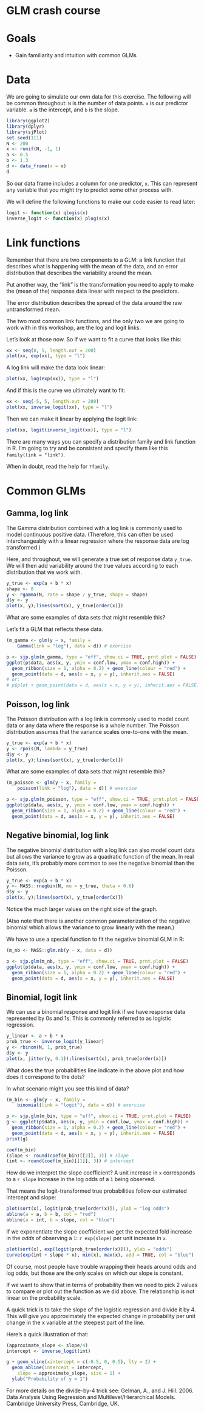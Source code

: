 # GLM crash course

# Goals

- Gain familiarity and intuition with common GLMs

# Data

We are going to simulate our own data for this exercise. The following will be common throughout: `N` is the number of data points. `x` is our predictor variable. `a` is the intercept, and `b` is the slope.

```r
library(ggplot2)
library(dplyr)
library(sjPlot)
set.seed(111)
N <- 200
x <- runif(N, -1, 1)
a <- 0.5
b <- 1.3
d <- data_frame(x = x)
d
```

So our data frame includes a column for one predictor, `x`. This can represent any variable that you might try to predict some other process with. 

We will define the following functions to make our code easier to read later:

```r
logit <- function(x) qlogis(x)
inverse_logit <- function(x) plogis(x)
```

# Link functions 

Remember that there are two components to a GLM: a link function that describes what is happening with the mean of the data, and an error distribution that describes the variability around the mean. 

Put another way, the "link" is the transformation you need to apply to make the (mean of the) response data linear with respect to the predictors.

The error distribution describes the spread of the data around the raw untransformed mean.

The two most common link functions, and the only two we are going to work with in this workshop, are the log and logit links.

Let's look at those now. So if we want to fit a curve that looks like this:

```r
xx <- seq(0, 5, length.out = 200)
plot(xx, exp(xx), type = "l")
```

A log link will make the data look linear:

```r
plot(xx, log(exp(xx)), type = "l")
```

And if this is the curve we ultimately want to fit:

```r
xx <- seq(-5, 5, length.out = 200)
plot(xx, inverse_logit(xx), type = "l")
```

Then we can make it linear by applying the logit link:

```r
plot(xx, logit(inverse_logit(xx)), type = "l")
```

There are many ways you can specify a distribution family and link function in R. I'm going to try and be consistent and specify them like this `family(link = "link")`.

When in doubt, read the help for `?family`.

# Common GLMs

## Gamma, log link

The Gamma distribution combined with a log link is commonly used to model continuous positive data. (Therefore, this can often be used interchangeably with a linear regression where the response data are log transformed.)

Here, and throughout, we will generate a true set of response data `y_true`. We will then add variability around the true values according to each distribution that we work with. 

```r
y_true <- exp(a + b * x)
shape <- 8
y <- rgamma(N, rate = shape / y_true, shape = shape)
d$y <- y
plot(x, y);lines(sort(x), y_true[order(x)])
```

What are some examples of data sets that might resemble this?

Let's fit a GLM that reflects these data.

```r
(m_gamma <- glm(y ~ x, family = 
    Gamma(link = "log"), data = d)) # exercise

p <- sjp.glm(m_gamma, type = "eff", show.ci = TRUE, prnt.plot = FALSE)
ggplot(p$data, aes(x, y, ymin = conf.low, ymax = conf.high)) +
  geom_ribbon(size = 1, alpha = 0.2) + geom_line(colour = "red") + 
  geom_point(data = d, aes(x = x, y = y), inherit.aes = FALSE)
# or:
# p$plot + geom_point(data = d, aes(x = x, y = y), inherit.aes = FALSE)
```

## Poisson, log link

The Poisson distribution with a log link is commonly used to model count data or any data where the response is a whole number. The Poisson distribution assumes that the variance scales one-to-one with the mean.

```r
y_true <- exp(a + b * x)
y <- rpois(N, lambda = y_true)
d$y <- y
plot(x, y);lines(sort(x), y_true[order(x)])
```

What are some examples of data sets that might resemble this?

```r
(m_poisson <- glm(y ~ x, family = 
    poisson(link = "log"), data = d)) # exercise

p <- sjp.glm(m_poisson, type = "eff", show.ci = TRUE, prnt.plot = FALSE)
ggplot(p$data, aes(x, y, ymin = conf.low, ymax = conf.high)) +
  geom_ribbon(size = 1, alpha = 0.2) + geom_line(colour = "red") + 
  geom_point(data = d, aes(x = x, y = y), inherit.aes = FALSE)
```

## Negative binomial, log link

The negative binomial distribution with a log link can also model count data but allows the variance to grow as a quadratic function of the mean. In real data sets, it's probably more common to see the negative binomial than the Poisson.

```r
y_true <- exp(a + b * x)
y <- MASS::rnegbin(N, mu = y_true, theta = 0.6)
d$y <- y
plot(x, y);lines(sort(x), y_true[order(x)])
```

Notice the much larger values on the right side of the graph.

(Also note that there is another common parameterization of the negative binomial which allows the variance to grow linearly with the mean.)

We have to use a special function to fit the negative binomial GLM in R:

```r
(m_nb <- MASS::glm.nb(y ~ x, data = d))

p <- sjp.glm(m_nb, type = "eff", show.ci = TRUE, prnt.plot = FALSE)
ggplot(p$data, aes(x, y, ymin = conf.low, ymax = conf.high)) +
  geom_ribbon(size = 1, alpha = 0.2) + geom_line(colour = "red") + 
  geom_point(data = d, aes(x = x, y = y), inherit.aes = FALSE)
```

## Binomial, logit link

We can use a binomial response and logit link if we have response data represented by 0s and 1s. This is commonly referred to as logistic regression. 

```r
y_linear <- a + b * x
prob_true <- inverse_logit(y_linear)
y <- rbinom(N, 1, prob_true)
d$y <- y
plot(x, jitter(y, 0.1));lines(sort(x), prob_true[order(x)])
```

What does the true probabilities line indicate in the above plot and how does it correspond to the dots?

In what scenario might you see this kind of data? 

```r
(m_bin <- glm(y ~ x, family = 
    binomial(link = "logit"), data = d)) # exercise

p <- sjp.glm(m_bin, type = "eff", show.ci = TRUE, prnt.plot = FALSE)
g <- ggplot(p$data, aes(x, y, ymin = conf.low, ymax = conf.high)) +
  geom_ribbon(size = 1, alpha = 0.2) + geom_line(colour = "red") + 
  geom_point(data = d, aes(x = x, y = y), inherit.aes = FALSE)
print(g)

coef(m_bin)
(slope <- round(coef(m_bin)[[2]], 3)) # slope
(int <- round(coef(m_bin)[[1]], 3)) # intercept
```

How do we interpret the slope coefficient? A unit increase in `x` corresponds to a `r slope` increase in the log odds of a `1` being observed.

That means the logit-transformed true probabilities follow our estimated intercept and slope:

```r
plot(sort(x), logit(prob_true[order(x)]), ylab = "log odds")
abline(a = a, b = b, col = "red")
abline(a = int, b = slope, col = "blue")
```

If we exponentiate the slope coefficient we get the expected fold increase in the *odds* of observing a `1`: `r exp(slope)` per unit increase in `x`.

```r
plot(sort(x), exp(logit(prob_true[order(x)])), ylab = "odds")
curve(exp(int + slope * x), min(x), max(x), add = TRUE, col = "blue")
```

Of course, most people have trouble wrapping their heads around odds and log odds, but those are the only scales on which our slope is constant.

If we want to show that in terms of probability then we need to pick 2 values to compare or plot out the function as we did above. The relationship is not linear on the probability scale.

A quick trick is to take the slope of the logistic regression and divide it by 4. This will give you approximately the expected change in probability per unit change in the x variable at the steepest part of the line.

Here's a quick illustration of that:

```r
(approximate_slope <- slope/4)
intercept <- inverse_logit(int)

g + geom_vline(xintercept = c(-0.5, 0, 0.5), lty = 2) +
  geom_abline(intercept = intercept, 
    slope = approximate_slope, size = 1) +
  ylab("Probability of y = 1")
```

For more details on the divide-by-4 trick see: Gelman, A., and J. Hill. 2006. Data Analysis Using Regression and Multilevel/Hierarchical Models. Cambridge University Press, Cambridge, UK.
